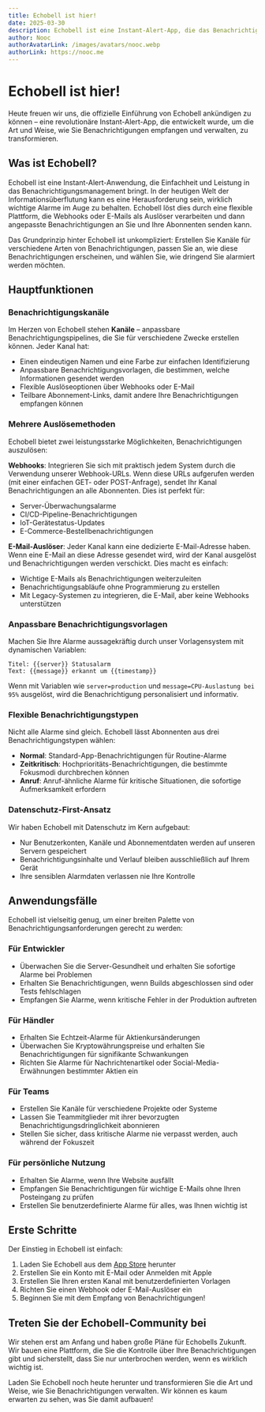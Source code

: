 ```yaml
---
title: Echobell ist hier!
date: 2025-03-30
description: Echobell ist eine Instant-Alert-App, die das Benachrichtigungsmanagement vereinfacht.
author: Nooc
authorAvatarLink: /images/avatars/nooc.webp
authorLink: https://nooc.me
---
```


# Echobell ist hier!

Heute freuen wir uns, die offizielle Einführung von Echobell ankündigen zu können – eine revolutionäre Instant-Alert-App, die entwickelt wurde, um die Art und Weise, wie Sie Benachrichtigungen empfangen und verwalten, zu transformieren.

## Was ist Echobell?

Echobell ist eine Instant-Alert-Anwendung, die Einfachheit und Leistung in das Benachrichtigungsmanagement bringt. In der heutigen Welt der Informationsüberflutung kann es eine Herausforderung sein, wirklich wichtige Alarme im Auge zu behalten. Echobell löst dies durch eine flexible Plattform, die Webhooks oder E-Mails als Auslöser verarbeiten und dann angepasste Benachrichtigungen an Sie und Ihre Abonnenten senden kann.

Das Grundprinzip hinter Echobell ist unkompliziert: Erstellen Sie Kanäle für verschiedene Arten von Benachrichtigungen, passen Sie an, wie diese Benachrichtigungen erscheinen, und wählen Sie, wie dringend Sie alarmiert werden möchten.

## Hauptfunktionen

### Benachrichtigungskanäle

Im Herzen von Echobell stehen **Kanäle** – anpassbare Benachrichtigungspipelines, die Sie für verschiedene Zwecke erstellen können. Jeder Kanal hat:

- Einen eindeutigen Namen und eine Farbe zur einfachen Identifizierung
- Anpassbare Benachrichtigungsvorlagen, die bestimmen, welche Informationen gesendet werden
- Flexible Auslöseoptionen über Webhooks oder E-Mail
- Teilbare Abonnement-Links, damit andere Ihre Benachrichtigungen empfangen können

### Mehrere Auslösemethoden

Echobell bietet zwei leistungsstarke Möglichkeiten, Benachrichtigungen auszulösen:

**Webhooks**: Integrieren Sie sich mit praktisch jedem System durch die Verwendung unserer Webhook-URLs. Wenn diese URLs aufgerufen werden (mit einer einfachen GET- oder POST-Anfrage), sendet Ihr Kanal Benachrichtigungen an alle Abonnenten. Dies ist perfekt für:

- Server-Überwachungsalarme
- CI/CD-Pipeline-Benachrichtigungen
- IoT-Gerätestatus-Updates
- E-Commerce-Bestellbenachrichtigungen

**E-Mail-Auslöser**: Jeder Kanal kann eine dedizierte E-Mail-Adresse haben. Wenn eine E-Mail an diese Adresse gesendet wird, wird der Kanal ausgelöst und Benachrichtigungen werden verschickt. Dies macht es einfach:

- Wichtige E-Mails als Benachrichtigungen weiterzuleiten
- Benachrichtigungsabläufe ohne Programmierung zu erstellen
- Mit Legacy-Systemen zu integrieren, die E-Mail, aber keine Webhooks unterstützen

### Anpassbare Benachrichtigungsvorlagen

Machen Sie Ihre Alarme aussagekräftig durch unser Vorlagensystem mit dynamischen Variablen:

```
Titel: {{server}} Statusalarm
Text: {{message}} erkannt um {{timestamp}}
```

Wenn mit Variablen wie `server=production` und `message=CPU-Auslastung bei 95%` ausgelöst, wird die Benachrichtigung personalisiert und informativ.

### Flexible Benachrichtigungstypen

Nicht alle Alarme sind gleich. Echobell lässt Abonnenten aus drei Benachrichtigungstypen wählen:

- **Normal**: Standard-App-Benachrichtigungen für Routine-Alarme
- **Zeitkritisch**: Hochprioritäts-Benachrichtigungen, die bestimmte Fokusmodi durchbrechen können
- **Anruf**: Anruf-ähnliche Alarme für kritische Situationen, die sofortige Aufmerksamkeit erfordern

### Datenschutz-First-Ansatz

Wir haben Echobell mit Datenschutz im Kern aufgebaut:

- Nur Benutzerkonten, Kanäle und Abonnementdaten werden auf unseren Servern gespeichert
- Benachrichtigungsinhalte und Verlauf bleiben ausschließlich auf Ihrem Gerät
- Ihre sensiblen Alarmdaten verlassen nie Ihre Kontrolle

## Anwendungsfälle

Echobell ist vielseitig genug, um einer breiten Palette von Benachrichtigungsanforderungen gerecht zu werden:

### Für Entwickler

- Überwachen Sie die Server-Gesundheit und erhalten Sie sofortige Alarme bei Problemen
- Erhalten Sie Benachrichtigungen, wenn Builds abgeschlossen sind oder Tests fehlschlagen
- Empfangen Sie Alarme, wenn kritische Fehler in der Produktion auftreten

### Für Händler

- Erhalten Sie Echtzeit-Alarme für Aktienkursänderungen
- Überwachen Sie Kryptowährungspreise und erhalten Sie Benachrichtigungen für signifikante Schwankungen
- Richten Sie Alarme für Nachrichtenartikel oder Social-Media-Erwähnungen bestimmter Aktien ein

### Für Teams

- Erstellen Sie Kanäle für verschiedene Projekte oder Systeme
- Lassen Sie Teammitglieder mit ihrer bevorzugten Benachrichtigungsdringlichkeit abonnieren
- Stellen Sie sicher, dass kritische Alarme nie verpasst werden, auch während der Fokuszeit

### Für persönliche Nutzung

- Erhalten Sie Alarme, wenn Ihre Website ausfällt
- Empfangen Sie Benachrichtigungen für wichtige E-Mails ohne Ihren Posteingang zu prüfen
- Erstellen Sie benutzerdefinierte Alarme für alles, was Ihnen wichtig ist

## Erste Schritte

Der Einstieg in Echobell ist einfach:

1. Laden Sie Echobell aus dem [App Store](https://apps.apple.com/app/id6743597198) herunter
2. Erstellen Sie ein Konto mit E-Mail oder Anmelden mit Apple
3. Erstellen Sie Ihren ersten Kanal mit benutzerdefinierten Vorlagen
4. Richten Sie einen Webhook oder E-Mail-Auslöser ein
5. Beginnen Sie mit dem Empfang von Benachrichtigungen!

## Treten Sie der Echobell-Community bei

Wir stehen erst am Anfang und haben große Pläne für Echobells Zukunft. Wir bauen eine Plattform, die Sie die Kontrolle über Ihre Benachrichtigungen gibt und sicherstellt, dass Sie nur unterbrochen werden, wenn es wirklich wichtig ist.

Laden Sie Echobell noch heute herunter und transformieren Sie die Art und Weise, wie Sie Benachrichtigungen verwalten. Wir können es kaum erwarten zu sehen, was Sie damit aufbauen!
